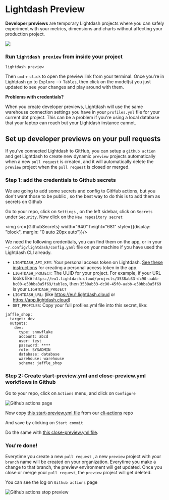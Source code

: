 
# Lightdash Preview

**Developer previews** are temporary Lightdash projects where you can safely experiment with your metrics, dimensions and charts 
without affecting your production project.

<a href="https://www.loom.com/share/fddc9adab0694f60a85d0a48d67469be">
    <img src="https://cdn.loom.com/sessions/thumbnails/fddc9adab0694f60a85d0a48d67469be-with-play.gif" />
</a>

### Run `lightdash preview` from inside your project

```shell
lightdash preview
```

Then `cmd` + `click` to open the preview link from your terminal. Once you're in Lightdash go to `Explore` --> `Tables`, then click on the model(s) you just updated to see your changes and play around with them.

**Problems with credentials?**

When you create developer previews, Lightdash will use the same warehouse connection settings you have in your 
`profiles.yml` file for your current dbt project. This can be a problem if you're using a local database that your 
laptop can reach but your Lightdash instance cannot.


## Set up developer previews on your pull requests

If you've connected Lightdash to GitHub, you can setup a `github action` and get Lightdash to create new dynamic `preview` projects automatically 
when a new `pull request` is created, and it will automatically delete the `preview` project when the `pull request` is closed or merged. 

### Step 1: add the credentials to Github secrets

We are going to add some secrets and config to GitHub actions, 
but you don't want those to be public , so the best way to do this is to add them as secrets on Github

Go to your repo, click on `Settings` , on the left sidebar, click on `Secrets` under `Security`. 
Now click on the `New repository secret`

  <img src={GithubSecrets} width="940" height="681" style={{display: "block", margin: "0 auto 20px auto"}}/>

We need the following credentials, you can find them on the app, 
or in your `~/.config/lightdash/config.yaml` file on your machine if you have used the Lightdash CLI already.

- `LIGHTDASH_API_KEY`: Your personal access token on Lightdash. [See these instructions](https://docs.lightdash.com/guides/cli/cli-authentication#:~:text=First%2C%20you%27ll%20need%20to%20create%20a%20new%20personal%20access%20token%20in%20the%20UI%20by%20going%20to%20Settings%20%3E%20Personal%20Access%20Tokens.%20You%20can%27t%20use%20an%20existing%20personal%20access%20token!%20You%20have%20to%20create%20a%20new%20one%20just%20for%20yourself.) for creating a personal access token in the app.
- `LIGHTDASH_PROJECT`: The UUID for your project. For example, if your URL looks like `https://eu1.lightdash.cloud/projects/3538ab33-dc90-aabb-bc00-e50bba3a5f69/tables`, then `3538ab33-dc90-45f0-aabb-e50bba3a5f69` is your `LIGHTDASH_PROJECT`  
- `LIGHTDASH_URL`: (like https://eu1.lightdash.cloud or https://app.lightdash.cloud)
- `DBT_PROFILES`: Copy your full profiles.yml file into this secret, like:

```
jaffle_shop:
  target: dev
  outputs:
    dev:
      type: snowflake
      account: abcd
      user: test
      password: ****
      role: SYSADMIN
      database: database
      warehouse: warehouse
      schema: jaffle_shop
```


### Step 2: Create start-preview.yml and close-preview.yml workflows in Github

Go to your repo, click on `Actions` menu, and click on `Configure`

![Github actions page](./assets/github-actions.png)

Now copy [this start-preview.yml file](https://github.com/lightdash/cli-actions/blob/main/start-preview.yml) from our [cli-actions](https://github.com/lightdash/cli-actions) repo 

And save by clicking on `Start commit`

Do the same with [this close-preview.yml file](https://github.com/lightdash/cli-actions/blob/main/close-preview.yml).

### You're done! 

Everytime you create a new `pull request` , a new `preview` project with your `branch` name will be created on your organization.
Everytime you make a change to that branch, the preview environment will get updated. 
Once you close or merge your `pull request`, the `preview` project will get deleted. 

You can see the log on `Github actions` page

![Github actions stop preview](./assets/github-actions-stop.png)
